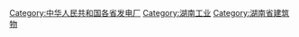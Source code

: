 [[Category:中华人民共和国各省发电厂|Category:中华人民共和国各省发电厂]]
[[Category:湖南工业|Category:湖南工业]]
[[Category:湖南省建筑物|Category:湖南省建筑物]]